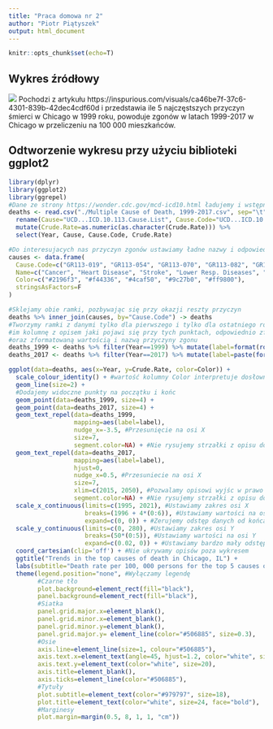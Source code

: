 ```yaml
---
title: "Praca domowa nr 2"
author: "Piotr Piątyszek"
output: html_document
---
```


```r
knitr::opts_chunk$set(echo=T)
```

## Wykres źródłowy
![](https://images.squarespace-cdn.com/content/v1/5c8ff8d7c46f6d39762e0da8/1571174094050-1B28R56X9IJB3LVVS566/ke17ZwdGBToddI8pDm48kMFiMyT1nneRMhnmfuSfpxZ7gQa3H78H3Y0txjaiv_0fDoOvxcdMmMKkDsyUqMSsMWxHk725yiiHCCLfrh8O1z4YTzHvnKhyp6Da-NYroOW3ZGjoBKy3azqku80C789l0k8MW1YpTavFM7X5bAIj_ZFRi3EPRLL0haQvuMjsRqCqzvYDj1F6UE4DOgvXHZfTbA/ca46be7f-37c6-4301-839b-42dec4cdf60d?format=1000w)
Pochodzi z artykułu https://inspurious.com/visuals/ca46be7f-37c6-4301-839b-42dec4cdf60d i przedstawia ile 5 najczęstszych przyczyn śmierci w Chicago w 1999 roku, powoduje zgonów w latach 1999-2017 w Chicago w przeliczeniu na 100 000 mieszkańców.

## Odtworzenie wykresu przy użyciu biblioteki ggplot2
```r
library(dplyr)
library(ggplot2)
library(ggrepel)
#Dane ze strony https://wonder.cdc.gov/mcd-icd10.html ładujemy i wstępnie obrabiamy
deaths <- read.csv("./Multiple Cause of Death, 1999-2017.csv", sep="\t", stringsAsFactors=F) %>%
  rename(Cause="UCD...ICD.10.113.Cause.List", Cause.Code="UCD...ICD.10.113.Cause.List.Code") %>%
  mutate(Crude.Rate=as.numeric(as.character(Crude.Rate))) %>%
  select(Year, Cause, Cause.Code, Crude.Rate)

#Do interesujacych nas przyczyn zgonów ustawiamy ładne nazwy i odpowiednie kolory
causes <- data.frame(
  Cause.Code=c("GR113-019", "GR113-054", "GR113-070", "GR113-082", "GR113-112"), 
  Name=c("Cancer", "Heart Disease", "Stroke", "Lower Resp. Diseases", "Accidents"), 
  Color=c("#2196f3", "#f44336", "#4caf50", "#9c27b0", "#ff9800"), 
  stringsAsFactors=F
)

#Sklejamy obie ramki, pozbywając się przy okazji reszty przyczyn
deaths %>% inner_join(causes, by="Cause.Code") -> deaths
#Tworzymy ramki z danymi tylko dla pierwszego i tylko dla ostatniego roku i doklejamy
#im kolumnę z opisem jaki pojawi się przy tych punktach, odpowiednio zformatowaną wartością, 
#oraz zformatowaną wartością i nazwą przyczyny zgonu
deaths_1999 <- deaths %>% filter(Year==1999) %>% mutate(label=format(round(Crude.Rate, 1), nsmall=1))
deaths_2017 <- deaths %>% filter(Year==2017) %>% mutate(label=paste(format(round(Crude.Rate, 1), nsmall=1), "  ", Name))

ggplot(data=deaths, aes(x=Year, y=Crude.Rate, color=Color)) +
  scale_colour_identity() + #wartość kolumny Color interpretuje dosłownie jako kolor
  geom_line(size=2) +
  #Dodajemy widoczne punkty na początku i końc
  geom_point(data=deaths_1999, size=4) +
  geom_point(data=deaths_2017, size=4) +
  geom_text_repel(data=deaths_1999, 
                  mapping=aes(label=label), 
                  nudge_x=-3.5, #Przesunięcie na osi X
                  size=7, 
                  segment.color=NA) + #Nie rysujemy strzałki z opisu do punktu
  geom_text_repel(data=deaths_2017, 
                  mapping=aes(label=label), 
                  hjust=0, 
                  nudge_x=0.5, #Przesuniecie na osi X
                  size=7, 
                  xlim=c(2015, 2050), #Pozwalamy opisowi wyjśc w prawo poza wykres
                  segment.color=NA) + #Nie rysujemy strzałki z opisu do punktu
  scale_x_continuous(limits=c(1995, 2021), #Ustawiamy zakres osi X
                     breaks=(1996 + 4*(0:6)), #Ustawiamy wartości na osi X
                     expand=c(0, 0)) + #Zerujemy odstęp danych od końca wykresu
  scale_y_continuous(limits=c(0, 280), #Ustawiamy zakres osi Y
                     breaks=(50*(0:5)), #Ustawiamy wartości na osi Y
                     expand=c(0.02, 0)) + #Ustawiamy bardzo mały odstęp danych od końca wykresu
  coord_cartesian(clip='off') + #Nie ukrywamy opisów poza wykresem
  ggtitle("Trends in the top causes of death in Chicago, IL") +
  labs(subtitle="Death rate per 100, 000 persons for the top 5 causes of death from 1999\nin Cook County, IL") +
  theme(legend.position="none", #Wyłączamy legendę
        #Czarne tło
        plot.background=element_rect(fill="black"), 
        panel.background=element_rect(fill="black"), 
        #Siatka
        panel.grid.major.x=element_blank(), 
        panel.grid.minor.x=element_blank(), 
        panel.grid.minor.y=element_blank(), 
        panel.grid.major.y= element_line(color="#506885", size=0.3), 
        #Osie
        axis.line=element_line(size=1, colour="#506885"), 
        axis.text.x=element_text(angle=45, hjust=1.2, color="white", size=20), 
        axis.text.y=element_text(color="white", size=20), 
        axis.title=element_blank(), 
        axis.ticks=element_line(color="#506885"), 
        #Tytuły
        plot.subtitle=element_text(color="#979797", size=18), 
        plot.title=element_text(color="white", size=24, face="bold"), 
        #Marginesy
        plot.margin=margin(0.5, 8, 1, 1, "cm"))
```

